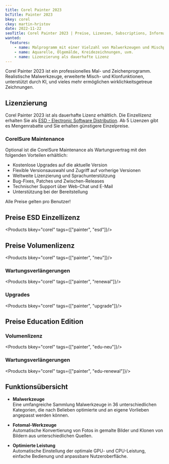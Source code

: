 ```yaml
---
title: Corel Painter 2023
bcTitle: Painter 2023
bkey: corel
ckey: martin-hristov
date: 2022-11-22
seoTitle: Corel Painter 2023 | Preise, Lizenzen, Subscriptions, Informationen
wanted:
  features:
    - name: Malprogramm mit einer Vielzahl von Malwerkzeugen und Mischpinseln für beste Bilder
    - name: Aquarelle, Ölgemälde, Kreidezeichnungen, uvm.
    - name: Lizenzierung als dauerhafte Lizenz
---
```




<Intro>

  Corel Painter 2023 ist ein professionelles Mal- und Zeichenprogramm. Realistische Malwerkzeuge, erweiterte Misch- und Klonfunktionen, unterstützt durch KI, und vieles mehr ermöglichen wirklichkeitsgetreue Zeichnungen.


</Intro>

<TOC />



## Lizenzierung

  Corel Painter 2023 ist als dauerhafte Lizenz erhältlich. Die Einzellizenz erhalten Sie als [ESD - Electronic Software Distribution](/glossar/esd-electronic-software-distribution/). Ab 5 Lizenzen gibt es Mengenrabatte und Sie erhalten günstigere Einzelpreise.



### CorelSure Maintenance

  Optional ist die CorelSure Maintenance als Wartungsvertrag mit den folgenden Vorteilen erhältlich:

<ArrowList>

 - Kostenlose Upgrades auf die aktuelle Version
 - Flexible Versionsauswahl und Zugriff auf vorherige Versionen
 - Weltweite Lizenzierung und Sprachunterstützung
 - Bug-Fixes, Patches und Zwischen-Releases
 - Technischer Support über Web-Chat und E-Mail
 - Unterstützung bei der Bereitstellung

</ArrowList>


<Info>

 Alle Preise gelten pro Benutzer!

</Info>


## Preise ESD Einzellizenz

<Products bkey="corel" tags={["painter", "esd"]}/>

## Preise Volumenlizenz

<Products bkey="corel" tags={["painter", "neu"]}/>

### Wartungsverlängerungen

<Products bkey="corel" tags={["painter", "renewal"]}/>

### Upgrades

<Products bkey="corel" tags={["painter", "upgrade"]}/>


## Preise Education Edition


### Volumenlizenz

<Products bkey="corel" tags={["painter", "edu-neu"]}/>

### Wartungsverlängerungen

<Products bkey="corel" tags={["painter", "edu-renewal"]}/>



## Funktionsübersicht

<ArrowList>

 - **Malwerkzeuge**<br />
  Eine umfangreiche Sammlung Malwerkzeuge in 36 unterschiedlichen Kategorien, die nach Belieben optimierte und an eigene Vorlieben angepasst werden können.

 - **Fotomal-Werkzeuge**<br />
  Automatische Konvertierung von Fotos in gemalte Bilder und Klonen von Bildern aus unterschiedlichen Quellen.

 - **Optimierte Leistung**<br />
  Automatische Einstellung der optimale GPU- und CPU-Leistung, einfache Bedienung und anpassbare Nutzeroberfläche.

</ArrowList>
